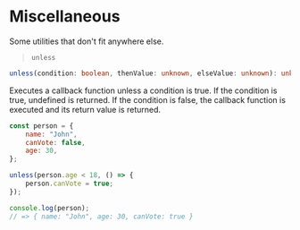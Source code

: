 # Miscellaneous

Some utilities that don't fit anywhere else.

> `unless`

```ts
unless(condition: boolean, thenValue: unknown, elseValue: unknown): unknown
```

Executes a callback function unless a condition is true. If the condition is true, undefined is returned.
If the condition is false, the callback function is executed and its return value is returned.

```js
const person = {
    name: "John",
    canVote: false,
    age: 30,
};

unless(person.age < 18, () => {
    person.canVote = true;
});

console.log(person);
// => { name: "John", age: 30, canVote: true }
```
